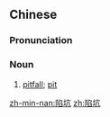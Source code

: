 ==Chinese==
{{zh-forms}}

===Pronunciation===
{{zh-pron
|m=xiànkēng
|c=haam6 haang1
|mn=qz,tp,xm:hām-khiⁿ/kh,zz:hām-kheⁿ
|cat=n
}}

===Noun===
{{zh-noun}}

# [[pitfall]]; [[pit]]

[[zh-min-nan:陷坑]]
[[zh:陷坑]]